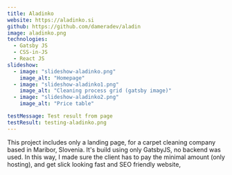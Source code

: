 ```yaml
---
title: Aladinko
website: https://aladinko.si
github: https://github.com/dameradev/aladin
image: aladinko.png
technologies:
  - Gatsby JS
  - CSS-in-JS
  - React JS
slideshow:
  - image: "slideshow-aladinko.png"
    image_alt: "Homepage"
  - image: "slideshow-aladinko1.png"
    image_alt: "Cleaning process grid (gatsby image)"
  - image: "slideshow-aladinko2.png"
    image_alt: "Price table"

testMessage: Test result from page
testResult: testing-aladinko.png
---
```


This project includes only a landing page, for a carpet cleaning company based in Maribor, Slovenia. It's build using only GatsbyJS, no backend was used. In this way, I made sure the client has to pay the minimal amount (only hosting), and get slick looking fast and SEO friendly website,
